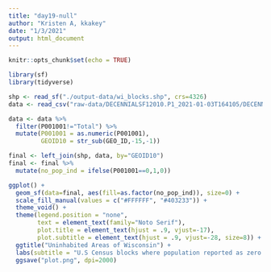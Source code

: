 ```yaml
---
title: "day19-null"
author: "Kristen A, kkakey"
date: "1/3/2021"
output: html_document
---
```


```r
knitr::opts_chunk$set(echo = TRUE)
```

```r
library(sf)
library(tidyverse)
```

```r
shp <- read_sf("./output-data/wi_blocks.shp", crs=4326)
data <- read_csv("raw-data/DECENNIALSF12010.P1_2021-01-03T164105/DECENNIALSF12010.P1_data_with_overlays_2021-01-03T164055.csv")
```

```r
data <- data %>%
  filter(P001001!="Total") %>%
  mutate(P001001 = as.numeric(P001001),
         GEOID10 = str_sub(GEO_ID,-15,-1))

final <- left_join(shp, data, by="GEOID10")
final <- final %>%
  mutate(no_pop_ind = ifelse(P001001==0,1,0))
```


```r
ggplot() +
  geom_sf(data=final, aes(fill=as.factor(no_pop_ind)), size=0) +
  scale_fill_manual(values = c("#FFFFFF", "#403233")) +
  theme_void() +
  theme(legend.position = "none",
        text = element_text(family="Noto Serif"),
        plot.title = element_text(hjust = .9, vjust=-17),
        plot.subtitle = element_text(hjust = .9, vjust=-28, size=8)) + 
  ggtitle("Uninhabited Areas of Wisconsin") +
  labs(subtitle = "U.S Census blocks where population reported as zero (2010)") +
  ggsave("plot.png", dpi=2000)
```




